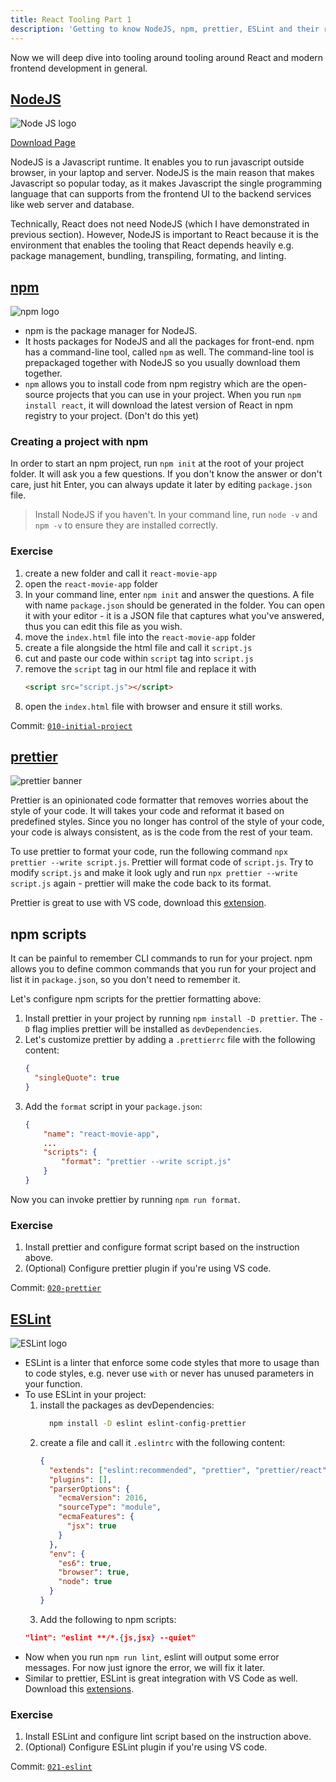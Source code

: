```yaml
---
title: React Tooling Part 1
description: 'Getting to know NodeJS, npm, prettier, ESLint and their role in development with React.'
---
```


Now we will deep dive into tooling around tooling around React and modern frontend development in general.

## [NodeJS]

![Node JS logo](node-js.png)

[Download Page](https://nodejs.org/en/download/)

NodeJS is a Javascript runtime. It enables you to run javascript outside browser, in your laptop and server. NodeJS is the main reason that makes Javascript so popular today, as it makes Javascript the single programming language that can supports from the frontend UI to the backend services like web server and database.

Technically, React does not need NodeJS (which I have demonstrated in previous section). However, NodeJS is important to React because it is the environment that enables the tooling that React depends heavily e.g. package management, bundling, transpiling, formating, and linting.

## [npm]

![npm logo](npm.png)

- npm is the package manager for NodeJS.
- It hosts packages for NodeJS and all the packages for front-end. npm has a command-line tool, called `npm` as well. The command-line tool is prepackaged together with NodeJS so you usually download them together.
- `npm` allows you to install code from npm registry which are the open-source projects that you can use in your project. When you run `npm install react`, it will download the latest version of React in npm registry to your project. (Don't do this yet)

### Creating a project with npm

In order to start an npm project, run `npm init` at the root of your project folder. It will ask you a few questions. If you don't know the answer or don't care, just hit Enter, you can always update it later by editing `package.json` file.

> Install NodeJS if you haven't. In your command line, run `node -v` and `npm -v` to ensure they are installed correctly.

<section class="exercise">

### Exercise

1. create a new folder and call it `react-movie-app`
1. open the `react-movie-app` folder
1. In your command line, enter `npm init` and answer the questions. A file with name `package.json` should be generated in the folder. You can open it with your editor - it is a JSON file that captures what you've answered, thus you can edit this file as you wish.
1. move the `index.html` file into the `react-movie-app` folder
1. create a file alongside the html file and call it `script.js`
1. cut and paste our code within `script` tag into `script.js`
1. remove the `script` tag in our html file and replace it with
   ```html
   <script src="script.js"></script>
   ```
1. open the `index.html` file with browser and ensure it still works.

Commit: [`010-initial-project`](https://github.com/malcolm-kee/react-movie-app/tree/010-init-project)

</section>

## [prettier]

![prettier banner](prettier-banner-dark.png)

Prettier is an opinionated code formatter that removes worries about the style of your code. It will takes your code and reformat it based on predefined styles. Since you no longer has control of the style of your code, your code is always consistent, as is the code from the rest of your team.

To use prettier to format your code, run the following command `npx prettier --write script.js`. Prettier will format code of `script.js`. Try to modify `script.js` and make it look ugly and run `npx prettier --write script.js` again - prettier will make the code back to its format.

Prettier is great to use with VS code, download this [extension](https://marketplace.visualstudio.com/items?itemName=esbenp.prettier-vscode).

## npm scripts

It can be painful to remember CLI commands to run for your project. npm allows you to define common commands that you run for your project and list it in `package.json`, so you don't need to remember it.

Let's configure npm scripts for the prettier formatting above:

1. Install prettier in your project by running `npm install -D prettier`. The `-D` flag implies prettier will be installed as `devDependencies`.
1. Let's customize prettier by adding a `.prettierrc` file with the following content:
   ```json
   {
     "singleQuote": true
   }
   ```
1. Add the `format` script in your `package.json`:
   ```json
   {
       "name": "react-movie-app",
       ...
       "scripts": {
           "format": "prettier --write script.js"
       }
   }
   ```

Now you can invoke prettier by running `npm run format`.

<section class="exercise">

### Exercise

1. Install prettier and configure format script based on the instruction above.
1. (Optional) Configure prettier plugin if you're using VS code.

Commit: [`020-prettier`](https://github.com/malcolm-kee/react-movie-app/tree/020-prettier)

</section>

## [ESLint]

![ESLint logo](eslint-logo.png)

- ESLint is a linter that enforce some code styles that more to usage than to code styles, e.g. never use `with` or never has unused parameters in your function.
- To use ESLint in your project:
  1. install the packages as devDependencies:
     ```bash
       npm install -D eslint eslint-config-prettier
     ```
  1. create a file and call it `.eslintrc` with the following content:
     ```json
     {
       "extends": ["eslint:recommended", "prettier", "prettier/react"],
       "plugins": [],
       "parserOptions": {
         "ecmaVersion": 2016,
         "sourceType": "module",
         "ecmaFeatures": {
           "jsx": true
         }
       },
       "env": {
         "es6": true,
         "browser": true,
         "node": true
       }
     }
     ```
  1. Add the following to npm scripts:
  ```json
  "lint": "eslint **/*.{js,jsx} --quiet"
  ```
- Now when you run `npm run lint`, eslint will output some error messages. For now just ignore the error, we will fix it later.
- Similar to prettier, ESLint is great integration with VS Code as well. Download this [extensions](https://marketplace.visualstudio.com/items?itemName=dbaeumer.vscode-eslint).

<section class="exercise">

### Exercise

1. Install ESLint and configure lint script based on the instruction above.
1. (Optional) Configure ESLint plugin if you're using VS code.

Commit: [`021-eslint`](https://github.com/malcolm-kee/react-movie-app/tree/021-eslint)

</section>

[nodejs]: https://nodejs.org/en/
[npm]: https://www.npmjs.com/
[prettier]: https://prettier.io/
[eslint]: https://eslint.org/

